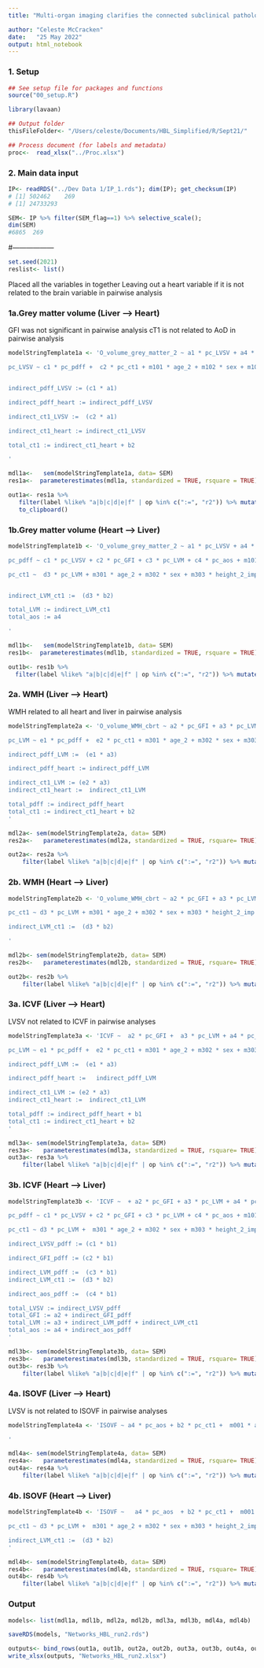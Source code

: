 ```yaml
---
title: "Multi-organ imaging clarifies the connected subclinical pathology of the heart-brain-liver axis in UK Biobank   | Networks - Run 2"

author: "Celeste McCracken"
date:   "25 May 2022"
output: html_notebook
---
```



### 1. Setup
```r
## See setup file for packages and functions
source("00_setup.R")

library(lavaan)

## Output folder
thisFileFolder<- "/Users/celeste/Documents/HBL_Simplified/R/Sept21/"

## Process document (for labels and metadata)
proc<-  read_xlsx("../Proc.xlsx")

```

### 2. Main data input
```r
IP<- readRDS("../Dev Data 1/IP_1.rds"); dim(IP); get_checksum(IP)
# [1] 502462    269
# [1] 24733293

SEM<- IP %>% filter(SEM_flag==1) %>% selective_scale(); 
dim(SEM)
#6865  269
```

#------------------

```r
set.seed(2021)
reslist<- list()
```

Placed all the variables in together
Leaving out a heart variable if it is not related to the brain variable in pairwise analysis

### 1a.Grey matter volume (Liver --> Heart)

GFI was not significant in pairwise analysis
cT1 is not related to AoD in pairwise analysis

```r
modelStringTemplate1a <- 'O_volume_grey_matter_2 ~ a1 * pc_LVSV + a4 * pc_aos + b2 * pc_ct1 +  m001 * age_2  + m002 * sex + m003 * height_2_imp  + m005 * R01_Diabetes_status_2 + m006 * R02_High_cholesterol_status_2 + m007 * R03_Hypertension_status_2 + m008 * smoker_2 + m009 * trans_mets_2_imp + m010 * alcohol_con_2_imp + m011 * deprivation_Townsend_imp + m012 * educ_imp +  m013 * sbp_2_imp + m014 * obese + m015 * bc_TchoL_0_imp + m016 * bc_HbA1c_0_imp + m017 * bc_RBC_0_imp + m018 * cf_head_size_2_imp + m019 * site +  m026 * cf_pos_X_2_imp + m027 * cf_pos_Y_2_imp + m028 * cf_pos_Z_2_imp + m029 * cf_pos_T_2_imp + m030 * cf_date_2_numeric

pc_LVSV ~ c1 * pc_pdff +  c2 * pc_ct1 + m101 * age_2 + m102 * sex + m103 * height_2_imp + m105 * R01_Diabetes_status_2 + m106 * R02_High_cholesterol_status_2 + m107 * R03_Hypertension_status_2 + m108 * smoker_2 + m109 * trans_mets_2_imp + m110 * alcohol_con_2_imp + m111 * deprivation_Townsend_imp + m112 * educ_imp +  m113 * sbp_2_imp + m114 * obese + m115 * bc_TchoL_0_imp + m116 * bc_HbA1c_0_imp + m117 * bc_RBC_0_imp 


indirect_pdff_LVSV := (c1 * a1)

indirect_pdff_heart := indirect_pdff_LVSV 

indirect_ct1_LVSV :=  (c2 * a1) 

indirect_ct1_heart := indirect_ct1_LVSV 

total_ct1 := indirect_ct1_heart + b2

'

mdl1a<-   sem(modelStringTemplate1a, data= SEM)
res1a<-  parameterestimates(mdl1a, standardized = TRUE, rsquare = TRUE) %>% mutate(ID= "1a", N= mdl1a@SampleStats@ntotal)

out1a<- res1a %>%
   filter(label %like% "a|b|c|d|e|f" | op %in% c(":=", "r2")) %>% mutate(Sig= ifelse(pvalue < 0.05, "*", "")) %>% print() %>%
   to_clipboard()

```
### 1b.Grey matter volume (Heart --> Liver)
```r
modelStringTemplate1b <- 'O_volume_grey_matter_2 ~ a1 * pc_LVSV + a4 * pc_aos + b2 * pc_ct1 +  m001 * age_2  + m002 * sex + m003 * height_2_imp  + m005 * R01_Diabetes_status_2 + m006 * R02_High_cholesterol_status_2 + m007 * R03_Hypertension_status_2 + m008 * smoker_2 + m009 * trans_mets_2_imp + m010 * alcohol_con_2_imp + m011 * deprivation_Townsend_imp + m012 * educ_imp +  m013 * sbp_2_imp + m014 * obese + m015 * bc_TchoL_0_imp + m016 * bc_HbA1c_0_imp + m017 * bc_RBC_0_imp + m018 * cf_head_size_2_imp + m019 * site +  m026 * cf_pos_X_2_imp + m027 * cf_pos_Y_2_imp + m028 * cf_pos_Z_2_imp + m029 * cf_pos_T_2_imp + m030 * cf_date_2_numeric

pc_pdff ~ c1 * pc_LVSV + c2 * pc_GFI + c3 * pc_LVM + c4 * pc_aos + m101 * age_2 + m102 * sex + m103 * height_2_imp + m105 * R01_Diabetes_status_2 + m106 * R02_High_cholesterol_status_2 + m107 * R03_Hypertension_status_2 + m108 * smoker_2 + m109 * trans_mets_2_imp + m110 * alcohol_con_2_imp + m111 * deprivation_Townsend_imp + m112 * educ_imp +  m113 * sbp_2_imp + m114 * obese + m115 * bc_TchoL_0_imp + m116 * bc_HbA1c_0_imp + m117 * bc_RBC_0_imp 

pc_ct1 ~  d3 * pc_LVM + m301 * age_2 + m302 * sex + m303 * height_2_imp + m305 * R01_Diabetes_status_2 + m306 * R02_High_cholesterol_status_2 + m307 * R03_Hypertension_status_2 + m308 * smoker_2 + m309 * trans_mets_2_imp + m310 * alcohol_con_2_imp + m311 * deprivation_Townsend_imp + m312 * educ_imp +  m313 * sbp_2_imp + m314 * obese + m315 * bc_TchoL_0_imp + m316 * bc_HbA1c_0_imp + m317 * bc_RBC_0_imp 


indirect_LVM_ct1 :=  (d3 * b2)

total_LVM := indirect_LVM_ct1
total_aos := a4 

'

mdl1b<-   sem(modelStringTemplate1b, data= SEM)
res1b<-  parameterestimates(mdl1b, standardized = TRUE, rsquare = TRUE) %>% mutate(ID= "1b", N= mdl1b@SampleStats@ntotal)

out1b<- res1b %>%
  filter(label %like% "a|b|c|d|e|f" | op %in% c(":=", "r2")) %>% mutate(Sig= ifelse(pvalue < 0.05, "*", "")) %>% print() %>% to_clipboard()

```
### 2a. WMH (Liver --> Heart)
WMH related to all heart and liver in pairwise analysis

```r
modelStringTemplate2a <- 'O_volume_WMH_cbrt ~ a2 * pc_GFI + a3 * pc_LVM + a4 * pc_aos + b2 * pc_ct1 +  m001 * age_2  + m002 * sex + m003 * height_2_imp  + m005 * R01_Diabetes_status_2 + m006 * R02_High_cholesterol_status_2 + m007 * R03_Hypertension_status_2 + m008 * smoker_2 + m009 * trans_mets_2_imp + m010 * alcohol_con_2_imp + m011 * deprivation_Townsend_imp + m012 * educ_imp +  m013 * sbp_2_imp + m014 * obese + m015 * bc_TchoL_0_imp + m016 * bc_HbA1c_0_imp + m017 * bc_RBC_0_imp + m018 * cf_head_size_2_imp + m019 * site +  m026 * cf_pos_X_2_imp + m027 * cf_pos_Y_2_imp + m028 * cf_pos_Z_2_imp + m029 * cf_pos_T_2_imp + m030 * cf_date_2_numeric

pc_LVM ~ e1 * pc_pdff +  e2 * pc_ct1 + m301 * age_2 + m302 * sex + m303 * height_2_imp + m305 * R01_Diabetes_status_2 + m306 * R02_High_cholesterol_status_2 + m307 * R03_Hypertension_status_2 + m308 * smoker_2 + m309 * trans_mets_2_imp + m310 * alcohol_con_2_imp + m311 * deprivation_Townsend_imp + m312 * educ_imp +  m313 * sbp_2_imp + m314 * obese + m315 * bc_TchoL_0_imp + m316 * bc_HbA1c_0_imp + m317 * bc_RBC_0_imp 

indirect_pdff_LVM :=  (e1 * a3) 

indirect_pdff_heart := indirect_pdff_LVM  

indirect_ct1_LVM := (e2 * a3) 
indirect_ct1_heart :=  indirect_ct1_LVM

total_pdff := indirect_pdff_heart
total_ct1 := indirect_ct1_heart + b2
'

mdl2a<- sem(modelStringTemplate2a, data= SEM)
res2a<-   parameterestimates(mdl2a, standardized = TRUE, rsquare= TRUE) %>% mutate(ID= "2a", N= mdl2a@SampleStats@ntotal)

out2a<- res2a %>%
    filter(label %like% "a|b|c|d|e|f" | op %in% c(":=", "r2")) %>% mutate(Sig= ifelse(pvalue < 0.05, "*", "")) %>% print() %>% to_clipboard()

```
### 2b. WMH (Heart --> Liver)

```r
modelStringTemplate2b <- 'O_volume_WMH_cbrt ~ a2 * pc_GFI + a3 * pc_LVM + a4 * pc_aos + b2 * pc_ct1 +  m001 * age_2  + m002 * sex + m003 * height_2_imp  + m005 * R01_Diabetes_status_2 + m006 * R02_High_cholesterol_status_2 + m007 * R03_Hypertension_status_2 + m008 * smoker_2 + m009 * trans_mets_2_imp + m010 * alcohol_con_2_imp + m011 * deprivation_Townsend_imp + m012 * educ_imp +  m013 * sbp_2_imp + m014 * obese + m015 * bc_TchoL_0_imp + m016 * bc_HbA1c_0_imp + m017 * bc_RBC_0_imp + m018 * cf_head_size_2_imp + m019 * site +  m026 * cf_pos_X_2_imp + m027 * cf_pos_Y_2_imp + m028 * cf_pos_Z_2_imp + m029 * cf_pos_T_2_imp + m030 * cf_date_2_numeric

pc_ct1 ~ d3 * pc_LVM + m301 * age_2 + m302 * sex + m303 * height_2_imp + m305 * R01_Diabetes_status_2 + m306 * R02_High_cholesterol_status_2 + m307 * R03_Hypertension_status_2 + m308 * smoker_2 + m309 * trans_mets_2_imp + m310 * alcohol_con_2_imp + m311 * deprivation_Townsend_imp + m312 * educ_imp +  m313 * sbp_2_imp + m314 * obese + m315 * bc_TchoL_0_imp + m316 * bc_HbA1c_0_imp + m317 * bc_RBC_0_imp 

indirect_LVM_ct1 :=  (d3 * b2)

'

mdl2b<- sem(modelStringTemplate2b, data= SEM)
res2b<-   parameterestimates(mdl2b, standardized = TRUE, rsquare= TRUE) %>% mutate(ID= "2b", N= mdl2b@SampleStats@ntotal)

out2b<- res2b %>%
    filter(label %like% "a|b|c|d|e|f" | op %in% c(":=", "r2")) %>% mutate(Sig= ifelse(pvalue < 0.05, "*", "")) %>% print() %>% to_clipboard()
```


### 3a. ICVF (Liver --> Heart)
LVSV not related to ICVF in pairwise analyses
```r
modelStringTemplate3a <- 'ICVF ~  a2 * pc_GFI +  a3 * pc_LVM + a4 * pc_aos + b1 * pc_pdff + b2 * pc_ct1 +  m001 * age_2  + m002 * sex + m003 * height_2_imp  + m005 * R01_Diabetes_status_2 + m006 * R02_High_cholesterol_status_2 + m007 * R03_Hypertension_status_2 + m008 * smoker_2 + m009 * trans_mets_2_imp + m010 * alcohol_con_2_imp + m011 * deprivation_Townsend_imp + m012 * educ_imp +  m013 * sbp_2_imp + m014 * obese + m015 * bc_TchoL_0_imp + m016 * bc_HbA1c_0_imp + m017 * bc_RBC_0_imp + m018 * cf_head_size_2_imp + m019 * site +  m026 * cf_pos_X_2_imp + m027 * cf_pos_Y_2_imp + m028 * cf_pos_Z_2_imp + m029 * cf_pos_T_2_imp + m030 * cf_date_2_numeric

pc_LVM ~ e1 * pc_pdff +  e2 * pc_ct1 + m301 * age_2 + m302 * sex + m303 * height_2_imp + m305 * R01_Diabetes_status_2 + m306 * R02_High_cholesterol_status_2 + m307 * R03_Hypertension_status_2 + m308 * smoker_2 + m309 * trans_mets_2_imp + m310 * alcohol_con_2_imp + m311 * deprivation_Townsend_imp + m312 * educ_imp +  m313 * sbp_2_imp + m314 * obese + m315 * bc_TchoL_0_imp + m316 * bc_HbA1c_0_imp + m317 * bc_RBC_0_imp 

indirect_pdff_LVM :=  (e1 * a3) 

indirect_pdff_heart :=   indirect_pdff_LVM  

indirect_ct1_LVM := (e2 * a3) 
indirect_ct1_heart :=  indirect_ct1_LVM

total_pdff := indirect_pdff_heart + b1
total_ct1 := indirect_ct1_heart + b2
'

mdl3a<- sem(modelStringTemplate3a, data= SEM)
res3a<-   parameterestimates(mdl3a, standardized = TRUE, rsquare= TRUE) %>% mutate(ID= "3a", N= mdl3a@SampleStats@ntotal)
out3a<- res3a %>%
    filter(label %like% "a|b|c|d|e|f" | op %in% c(":=", "r2")) %>% mutate(Sig= ifelse(pvalue < 0.05, "*", "")) %>% print() %>% to_clipboard()

```

### 3b. ICVF (Heart --> Liver)
```r
modelStringTemplate3b <- 'ICVF ~  + a2 * pc_GFI + a3 * pc_LVM + a4 * pc_aos + b1 * pc_pdff + b2 * pc_ct1 +  m001 * age_2  + m002 * sex + m003 * height_2_imp  + m005 * R01_Diabetes_status_2 + m006 * R02_High_cholesterol_status_2 + m007 * R03_Hypertension_status_2 + m008 * smoker_2 + m009 * trans_mets_2_imp + m010 * alcohol_con_2_imp + m011 * deprivation_Townsend_imp + m012 * educ_imp +  m013 * sbp_2_imp + m014 * obese + m015 * bc_TchoL_0_imp + m016 * bc_HbA1c_0_imp + m017 * bc_RBC_0_imp + m018 * cf_head_size_2_imp + m019 * site +  m026 * cf_pos_X_2_imp + m027 * cf_pos_Y_2_imp + m028 * cf_pos_Z_2_imp + m029 * cf_pos_T_2_imp + m030 * cf_date_2_numeric

pc_pdff ~ c1 * pc_LVSV + c2 * pc_GFI + c3 * pc_LVM + c4 * pc_aos + m101 * age_2 + m102 * sex + m103 * height_2_imp + m105 * R01_Diabetes_status_2 + m106 * R02_High_cholesterol_status_2 + m107 * R03_Hypertension_status_2 + m108 * smoker_2 + m109 * trans_mets_2_imp + m110 * alcohol_con_2_imp + m111 * deprivation_Townsend_imp + m112 * educ_imp +  m113 * sbp_2_imp + m114 * obese + m115 * bc_TchoL_0_imp + m116 * bc_HbA1c_0_imp + m117 * bc_RBC_0_imp 

pc_ct1 ~ d3 * pc_LVM +  m301 * age_2 + m302 * sex + m303 * height_2_imp + m305 * R01_Diabetes_status_2 + m306 * R02_High_cholesterol_status_2 + m307 * R03_Hypertension_status_2 + m308 * smoker_2 + m309 * trans_mets_2_imp + m310 * alcohol_con_2_imp + m311 * deprivation_Townsend_imp + m312 * educ_imp +  m313 * sbp_2_imp + m314 * obese + m315 * bc_TchoL_0_imp + m316 * bc_HbA1c_0_imp + m317 * bc_RBC_0_imp 

indirect_LVSV_pdff := (c1 * b1)

indirect_GFI_pdff := (c2 * b1)

indirect_LVM_pdff :=  (c3 * b1) 
indirect_LVM_ct1 :=  (d3 * b2)

indirect_aos_pdff :=  (c4 * b1)

total_LVSV := indirect_LVSV_pdff 
total_GFI := a2 + indirect_GFI_pdff 
total_LVM := a3 + indirect_LVM_pdff + indirect_LVM_ct1
total_aos := a4 + indirect_aos_pdff 
'

mdl3b<- sem(modelStringTemplate3b, data= SEM)
res3b<-   parameterestimates(mdl3b, standardized = TRUE, rsquare= TRUE) %>% mutate(ID= "3b", N= mdl3b@SampleStats@ntotal)
out3b<- res3b %>%
    filter(label %like% "a|b|c|d|e|f" | op %in% c(":=", "r2")) %>% mutate(Sig= ifelse(pvalue < 0.05, "*", "")) %>% print() %>% to_clipboard()
```

### 4a. ISOVF (Liver --> Heart)
LVSV is not related to ISOVF in pairwise analyses
```r
modelStringTemplate4a <- 'ISOVF ~ a4 * pc_aos + b2 * pc_ct1 +  m001 * age_2  + m002 * sex + m003 * height_2_imp  + m005 * R01_Diabetes_status_2 + m006 * R02_High_cholesterol_status_2 + m007 * R03_Hypertension_status_2 + m008 * smoker_2 + m009 * trans_mets_2_imp + m010 * alcohol_con_2_imp + m011 * deprivation_Townsend_imp + m012 * educ_imp +  m013 * sbp_2_imp + m014 * obese + m015 * bc_TchoL_0_imp + m016 * bc_HbA1c_0_imp + m017 * bc_RBC_0_imp + m018 * cf_head_size_2_imp + m019 * site +  m026 * cf_pos_X_2_imp + m027 * cf_pos_Y_2_imp + m028 * cf_pos_Z_2_imp + m029 * cf_pos_T_2_imp + m030 * cf_date_2_numeric

'

mdl4a<- sem(modelStringTemplate4a, data= SEM)
res4a<-   parameterestimates(mdl4a, standardized = TRUE, rsquare= TRUE) %>% mutate(ID= "4a", N= mdl4a@SampleStats@ntotal)
out4a<- res4a %>%
    filter(label %like% "a|b|c|d|e|f" | op %in% c(":=", "r2")) %>% mutate(Sig= ifelse(pvalue < 0.05, "*", "")) %>% print() %>% to_clipboard()

```

### 4b. ISOVF (Heart --> Liver)
```r
modelStringTemplate4b <- 'ISOVF ~   a4 * pc_aos  + b2 * pc_ct1 +  m001 * age_2  + m002 * sex + m003 * height_2_imp  + m005 * R01_Diabetes_status_2 + m006 * R02_High_cholesterol_status_2 + m007 * R03_Hypertension_status_2 + m008 * smoker_2 + m009 * trans_mets_2_imp + m010 * alcohol_con_2_imp + m011 * deprivation_Townsend_imp + m012 * educ_imp +  m013 * sbp_2_imp + m014 * obese + m015 * bc_TchoL_0_imp + m016 * bc_HbA1c_0_imp + m017 * bc_RBC_0_imp + m018 * cf_head_size_2_imp + m019 * site +  m026 * cf_pos_X_2_imp + m027 * cf_pos_Y_2_imp + m028 * cf_pos_Z_2_imp + m029 * cf_pos_T_2_imp + m030 * cf_date_2_numeric

pc_ct1 ~ d3 * pc_LVM +  m301 * age_2 + m302 * sex + m303 * height_2_imp + m305 * R01_Diabetes_status_2 + m306 * R02_High_cholesterol_status_2 + m307 * R03_Hypertension_status_2 + m308 * smoker_2 + m309 * trans_mets_2_imp + m310 * alcohol_con_2_imp + m311 * deprivation_Townsend_imp + m312 * educ_imp +  m313 * sbp_2_imp + m314 * obese + m315 * bc_TchoL_0_imp + m316 * bc_HbA1c_0_imp + m317 * bc_RBC_0_imp 

indirect_LVM_ct1 :=  (d3 * b2)
'

mdl4b<- sem(modelStringTemplate4b, data= SEM)
res4b<-   parameterestimates(mdl4b, standardized = TRUE, rsquare= TRUE) %>% mutate(ID= "4b", N= mdl4b@SampleStats@ntotal)
out4b<- res4b %>%
    filter(label %like% "a|b|c|d|e|f" | op %in% c(":=", "r2")) %>% mutate(Sig= ifelse(pvalue < 0.05, "*", "")) %>% print() %>% to_clipboard()
```


### Output
```r
models<- list(mdl1a, mdl1b, mdl2a, mdl2b, mdl3a, mdl3b, mdl4a, mdl4b)

saveRDS(models, "Networks_HBL_run2.rds")

outputs<- bind_rows(out1a, out1b, out2a, out2b, out3a, out3b, out4a, out4b)
write_xlsx(outputs, "Networks_HBL_run2.xlsx")
```





